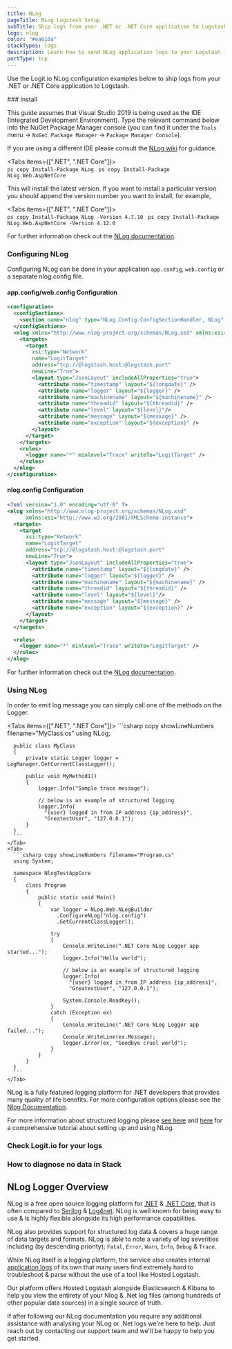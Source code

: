 ```yaml
---
title: NLog
pageTitle: NLog Logstash Setup
subTitle: Ship logs from your .NET or .NET Core application to Logstash
logo: nlog
color: "#ea610a"
stackTypes: logs
description: Learn how to send NLog application logs to your Logstash instance - Ship over 100 log data types easily with Logit.io & simplify your log analysis.
portType: tcp
---
```


Use the Logit.io NLog configuration examples below to 
ship logs from your .NET or .NET Core application to Logstash.

<Steps>
  ### Install

  This guide assumes that Visual Studio 2019 is being used as the IDE (Integrated Development Environment). 
  Type the relevant command below into the NuGet Package Manager console (you can find it under the 
  `Tools` menu -> `NuGet Package Manager` -> `Package Manager Console`).

  If you are using a different IDE please consult the [NLog wiki](https://github.com/NLog/NLog/wiki) for guidance.

  <Tabs items={[".NET", ".NET Core"]}>
    <Tab>  
      ```ps copy
      Install-Package NLog
      ```
    </Tab>
    <Tab>
      ```ps copy
      Install-Package NLog.Web.AspNetCore
      ```
    </Tab>
  </Tabs>

  This will install the latest version. If you want to install a particular version 
  you should append the version number you want to install, for example,

  <Tabs items={[".NET", ".NET Core"]}>
    <Tab>  
      ```ps copy
      Install-Package NLog -Version 4.7.10
      ```
    </Tab>
    <Tab>
      ```ps copy
      Install-Package NLog.Web.AspNetCore -Version 4.12.0
      ```
    </Tab>
  </Tabs>

  For further information check out the [NLog documentation](https://nlog-project.org/download/).

  ### Configuring NLog

  Configuring NLog can be done in your application `app.config`, `web.config` or a separate nlog.config file.
        
  #### app.config/web.config Configuration

  ```xml copy showLineNumbers filename="app.config/web.config" /@logstash.host/ /@logstash.port/
  <configuration>
    <configSections>
      <section name="nlog" type="NLog.Config.ConfigSectionHandler, NLog" />
    </configSections>
    <nlog xmlns="http://www.nlog-project.org/schemas/NLog.xsd" xmlns:xsi="http://www.w3.org/2001/XMLSchema-instance" throwExceptions="true">
      <targets>
        <target
          xsi:type="Network"
          name="LogitTarget"
          address="tcp://@logstash.host:@logstash.port"
          newLine="True">
          <layout type="JsonLayout" includeAllProperties="true">
            <attribute name="timestamp" layout="${longdate}" />
            <attribute name="logger" layout="${logger}" />
            <attribute name="machinename" layout="${machinename}" />
            <attribute name="threadid" layout="${threadid}" />
            <attribute name="level" layout="${level}"/>
            <attribute name="message" layout="${message}" />
            <attribute name="exception" layout="${exception}" />
          </layout>
        </target>
      </targets>
      <rules>
        <logger name="*" minlevel="Trace" writeTo="LogitTarget" />
      </rules>
    </nlog>
  </configuration>
  ```

  #### nlog.config Configuration

  ```xml copy showLineNumbers filename="nlog.config"  /@logstash.host/ /@logstash.port/
  <?xml version="1.0" encoding="utf-8" ?>
  <nlog xmlns="http://www.nlog-project.org/schemas/NLog.xsd"
        xmlns:xsi="http://www.w3.org/2001/XMLSchema-instance">
    <targets>
      <target
        xsi:type="Network"
        name="LogitTarget"
        address="tcp://@logstash.host:@logstash.port"
        newLine="True">
        <layout type="JsonLayout" includeAllProperties="true">
          <attribute name="timestamp" layout="${longdate}" />
          <attribute name="logger" layout="${logger}" />
          <attribute name="machinename" layout="${machinename}" />
          <attribute name="threadid" layout="${threadid}" />
          <attribute name="level" layout="${level}"/>
          <attribute name="message" layout="${message}" />
          <attribute name="exception" layout="${exception}" />
        </layout>
      </target>
    </targets>

    <rules>
      <logger name="*" minlevel="Trace" writeTo="LogitTarget" />
    </rules>
  </nlog>
  ```

  For further information check out the [NLog documentation](https://github.com/nlog/NLog/wiki/Configuration-file).

  ### Using NLog
  
  In order to emit log message you can simply call one of the methods on the Logger. 
  
  <Tabs items={[".NET", ".NET Core"]}>
    <Tab>
      ```csharp copy showLineNumbers filename="MyClass.cs"
      using NLog;
      
      public class MyClass
      {
          private static Logger logger = LogManager.GetCurrentClassLogger();
            
          public void MyMethod1()
          {
              logger.Info("Sample trace message");

              // below is an example of structured logging 
              logger.Info(
                "{user} logged in from IP address {ip_address}", 
                "GreatestUser", "127.0.0.1");
          }
      }  
      ```
    </Tab>
    <Tab>
      ```csharp copy showLineNumbers filename="Program.cs"
      using System;

      namespace NlogTestAppCore
      {
          class Program
          {
              public static void Main()
              {
                  var logger = NLog.Web.NLogBuilder
                    .ConfigureNLog("nlog.config")
                    .GetCurrentClassLogger();

                  try
                  {
                      Console.WriteLine(".NET Core NLog Logger app started...");
                      logger.Info("Hello world");

                      // below is an example of structured logging 
                      logger.Info(
                        "{user} logged in from IP address {ip_address}", 
                        "GreatestUser", "127.0.0.1");

                      System.Console.ReadKey();
                  }
                  catch (Exception ex)
                  {
                      Console.WriteLine(".NET Core NLog Logger app failed...");
                      Console.WriteLine(ex.Message);
                      logger.Error(ex, "Goodbye cruel world");
                  }
              }
          }
      }
      ```
    </Tab>
  </Tabs>

  NLog is a fully featured logging platform for .NET developers that provides many quality of life benefits. 
  For more configuration options please see the [Nlog Documentation](https://github.com/NLog/NLog/wiki).
  
  For more information about structured logging please [see here](https://github.com/NLog/NLog/wiki/How-to-use-structured-logging) 
  and [here](https://github.com/NLog/NLog/wiki/Tutorial) for a comprehensive tutorial about setting up and using NLog.

  ### Check Logit.io for your logs

  <LaunchStack utmMedium="logs" utmCampaign="nlog" source="nlog" />

  ### How to diagnose no data in Stack

  <DiagnoseNoData />

</Steps>

## NLog Logger Overview

NLog is a free open source logging platform for [.NET](/integrations/logs/languages-and-libraries/dotnet) & 
[.NET Core](/integrations/logs/languages-and-libraries/dotnetcore), that is often compared to 
[Serilog](/integrations/logs/languages-and-libraries/serilog) & [Log4net](/integrations/logs/languages-and-libraries/log4net). 
NLog is well known for being easy to use & is highly flexible alongside its high performance capabilities.
        
NLog also provides support for structured log data & covers a huge range of data targets and formats. 
NLog is able to note a variety of log severities including (by descending priority); 
`Fatal`, `Error`, `Warn`, `Info`, `Debug` & `Trace`.

While NLog itself is a logging platform, the service also creates internal 
[application logs](https://logit.io/platform/logging/logging-as-a-service/application-logging/) of its 
own that many users find extremely hard to troubleshoot & parse without the use of a tool like Hosted Logstash. 

Our platform offers Hosted Logstash alongside Elasticsearch & Kibana to help 
you view the entirety of your Nlog & .Net log files (among hundreds of other 
popular data sources) in a single source of truth.

If after following our NLog documentation you require any additional assistance 
with analysing your NLog or .Net logs we're here to help. Just reach out by 
contacting our support team <IntercomButton text="via live chat" /> and we'll be happy to help you get started.